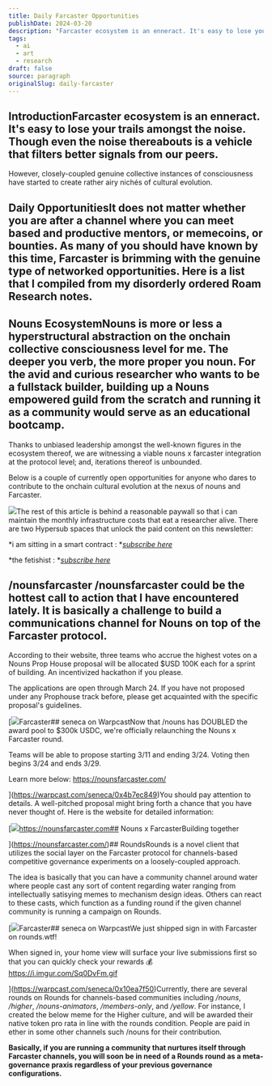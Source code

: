 ```yaml
---
title: Daily Farcaster Opportunities
publishDate: 2024-03-20
description: "Farcaster ecosystem is an enneract. It's easy to lose your trails amongst the noise. Though even the noise thereabouts is a vehicle that ......"
tags:
  - ai
  - art
  - research
draft: false
source: paragraph
originalSlug: daily-farcaster
---
```


## IntroductionFarcaster ecosystem is an enneract. It's easy to lose your trails amongst the noise. Though even the noise thereabouts is a vehicle that filters better signals from our peers. 

However, closely-coupled genuine collective instances of consciousness have started to create rather airy nichés of cultural evolution. 

## Daily OpportunitiesIt does not matter whether you are after a channel where you can meet based and productive mentors, or memecoins, or bounties. As many of you should have known by this time, Farcaster is brimming with the genuine type of networked opportunities. Here is a list that I compiled from my disorderly ordered Roam Research notes.

## Nouns EcosystemNouns is more or less a hyperstructural abstraction on the onchain collective consciousness level for me. The deeper you verb, the more proper you noun. For the avid and curious researcher who wants to be a fullstack builder, building up a Nouns empowered guild from the scratch and running it as a community would serve as an educational bootcamp.

Thanks to unbiased leadership amongst the well-known figures in the ecosystem thereof, we are witnessing a viable nouns x farcaster integration at the protocol level; and, iterations thereof is unbounded. 

Below is a couple of currently open opportunities for anyone who dares to contribute to the onchain cultural evolution at the nexus of nouns and Farcaster.

![](https://paragraph.xyz/editor/callout/information-icon.png)The rest of this article is behind a reasonable paywall so that i can maintain the monthly infrastructure costs that eat a researcher alive. There are two Hypersub spaces that unlock the paid content on this newsletter:

*i am sitting in a smart contract : *[*subscribe here*](https://hypersub.withfabric.xyz/collection/i-am-sitting-in-a-smart-contract-1etytp8uik1s?referrer=0x36de990133d36d7e3df9a820aa3ede5a2320de71)

*the fetishist : *[*subscribe here*](https://hypersub.withfabric.xyz/collection/the-fetishist-7eyp9ksc99fk?referrer=0x36de990133d36d7e3df9a820aa3ede5a2320de71)

## 

## /nounsfarcaster /nounsfarcaster could be the hottest call to action that I have encountered lately. It is basically a challenge to build a communications channel for Nouns on top of the Farcaster protocol.

According to their website, three teams who accrue the highest votes on a Nouns Prop House proposal will be allocated $USD 100K each for a sprint of building. An incentivized hackathon if you please.

The applications are open through March 24. If you have not proposed under any Prophouse track before, please get acquainted with the specific proposal's guidelines.

[![](https://storage.googleapis.com/papyrus_images/ecbe1f258d5a38ca6859d4d685740410.png)Farcaster## seneca on WarpcastNow that /nouns has DOUBLED the award pool to $300k USDC, we're officially relaunching the Nouns x Farcaster round. 

Teams will be able to propose starting 3/11 and ending 3/24.
Voting then begins 3/24 and ends 3/29.

Learn more below: https://nounsfarcaster.com/

](https://warpcast.com/seneca/0x4b7ec849)You should pay attention to details. A well-pitched proposal might bring forth a chance that you have never thought of. Here is the website for detailed information:

[![](https://nounsfarcaster.com/og-image.png)https://nounsfarcaster.com## Nouns x FarcasterBuilding together

](https://nounsfarcaster.com/)## RoundsRounds is a novel client that utilizes the social layer on the Farcaster protocol for channels-based competitive governance experiments on a loosely-coupled approach. 

The idea is basically that you can have a community channel around water where people cast any sort of content regarding water ranging from intellectually satisying memes to mechanism design ideas. Others can react to these casts, which function as a funding round if the given channel community is running a campaign on Rounds.

[![](https://storage.googleapis.com/papyrus_images/eca4158d1650609621d53e06cec047cf.png)Farcaster## seneca on WarpcastWe just shipped sign in with Farcaster on rounds.wtf! 

When signed in, your home view will surface your live submissions first so that you can quickly check your rewards 💰 https://i.imgur.com/Sq0DvFm.gif

](https://warpcast.com/seneca/0x10ea7f50)Currently, there are several rounds on Rounds for channels-based communities including */nouns*, */higher*, */nouns-animators*, */members-only*, and */yellow*. For instance, I created the below meme for the Higher culture, and will be awarded their native token pro rata in line with the rounds condition. People are paid in ether in some other channels such /nouns for their contribution.

**Basically, if you are running a community that nurtures itself through Farcaster channels, you will soon be in need of a Rounds round as a meta-governance praxis regardless of your previous governance configurations.**